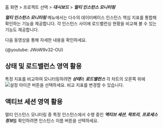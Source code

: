 홈 화면 > 프로젝트 선택 > ***대시보드*** > ***멀티 인스턴스 모니터링***

<ProdImg img="db-multi-instance-monitoring.png" desc="멀티 인스턴스 모니터링" />

***멀티 인스턴스 모니터링*** 메뉴에서는 다수의 데이터베이스 인스턴스 핵심 지표를 통합해 확인하는 기능을 제공합니다. 각 인스턴스 사이에 로드밸런싱 현황을 비교해 볼 수 있는 기능도 제공합니다.

다음 동영상을 통해 자세한 내용을 확인하세요.

{@youtube: JWoW9v32-OU}

## 상태 및 로드밸런스 영역 활용

특정 지표를 비교하여 모니터링하려면 ***상태***와 ***로드밸런스*** 각 차트의 오른쪽 위에 ![설정 아이콘](/img/ico-setting.svg) 버튼을 선택하세요. 비교 지표를 변경할 수 있습니다.

## 액티브 세션 영역 활용

멀티 인스턴스 모니터링 중 특정 인스턴스에서 수행 중인 ***액티브 세션***, ***락트리***, ***프로세스 정보***를 확인하려면 인스턴스 이름 버튼을 선택하세요.
